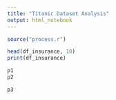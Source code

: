 ```yaml
---
title: "Titanic Dataset Analysis"
output: html_notebook
---
```

```r
source("process.r")
```
```r
head(df_insurance, 10)
print(df_insurance)
```

```r
p1
p2
```

```r
p3
```
